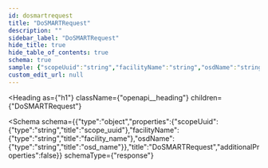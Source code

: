 ```yaml
---
id: dosmartrequest
title: "DoSMARTRequest"
description: ""
sidebar_label: "DoSMARTRequest"
hide_title: true
hide_table_of_contents: true
schema: true
sample: {"scopeUuid":"string","facilityName":"string","osdName":"string"}
custom_edit_url: null
---
```



<Heading
  as={"h1"}
  className={"openapi__heading"}
  children={"DoSMARTRequest"}
>
</Heading>





<Schema
  schema={{"type":"object","properties":{"scopeUuid":{"type":"string","title":"scope_uuid"},"facilityName":{"type":"string","title":"facility_name"},"osdName":{"type":"string","title":"osd_name"}},"title":"DoSMARTRequest","additionalProperties":false}}
  schemaType={"response"}
>
  
</Schema>
            